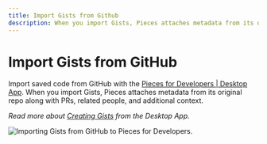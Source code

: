 ```yaml
---
title: Import Gists from Github
description: When you import Gists, Pieces attaches metadata from its original repo along with PRs, related people, and additional context.
---
```


# Import Gists from GitHub
Import saved code from GitHub with the <a href="{{ links.website.home }}">Pieces for Developers | Desktop App</a>. When you import Gists, Pieces attaches metadata from its original repo along with PRs, related people, and additional context.

_Read more about <a href="{{ links.website.home }}">Creating Gists</a> from the Desktop App._

![Importing Gists from GitHub to Pieces for Developers.](https://storage.googleapis.com/pieces_static_resources/pfd_wiki/IMPORT_GIST.gif)
